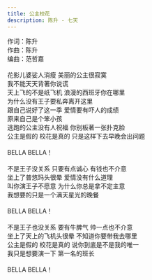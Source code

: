 ```yaml
---
title: 公主校花
description: 陈升 - 七天
---
```


作词：陈升<br />作曲：陈升<br />编曲：范哲嘉<br /><br />花影儿婆娑人消瘦 美丽的公主很寂寞<br />我不能天天背著你说谎<br />天上飞的不是纸飞机 浪漫的西班牙你在哪里<br />为什么没有王子要私奔离开这里<br />跟自己说好了这一季 爱情要有吓人的成绩<br />原来自己是个笨小孩<br />逃跑的公主没有人祝福 你别板著一张扑克脸<br />公主是假的 校花是真的 只是这样下去早晚会出问题<br /><br />BELLA BELLA！<br /><br />不是王子没关系 只要有点诚心 有钱也不介意<br />坐上了普悠玛头很晕 爱情没有什么道理<br />叫你演王子不愿意 为什么你总是拿不定主意<br />我想要的只是一个满天星光的晚餐<br /><br />BELLA BELLA！<br /><br />不是王子也没关系 要有牛脾气 帅一点也不介意<br />坐上了天上的飞机头很晕 不知道你要带我去哪里<br />公主是假的 校花是真的 说你到底是不是我的唯一<br />我只是想要演一下 第一名的班长<br /><br />BELLA BELLA！
